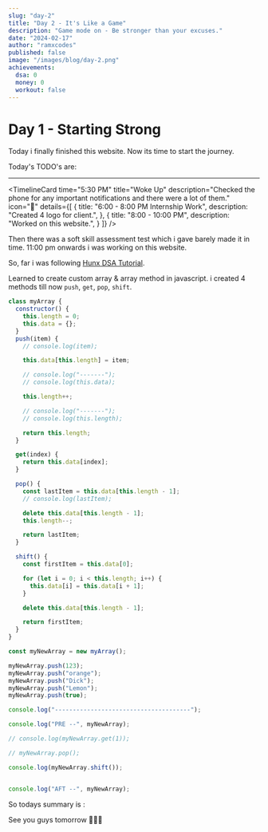 ```yaml
---
slug: "day-2"
title: "Day 2 - It's Like a Game"
description: "Game mode on - Be stronger than your excuses." 
date: "2024-02-17"
author: "ramxcodes"
published: false
image: "/images/blog/day-2.png"
achievements:
  dsa: 0
  money: 0
  workout: false
---
```


# Day 1 - Starting Strong

Today i finally finished this website. Now its time to start the journey.

Today's TODO's are:

<Todo title="Complete the website" status="TODO" />
<Todo title="SS-VI assessment test" status="TODO" />
<Todo title="Internship work" status="TODO" />
<Todo title="Do some DSA" status="TODO" />


---

<TimelineCard 
  time="5:30 PM" 
  title="Woke Up" 
  description="Checked the phone for any important notifications and there were a lot of them." 
  icon="🌅"
  details={[
    { 
      title: "6:00 - 8:00 PM Internship Work", 
      description: "Created 4 logo for client.", 
    },
    { 
      title: "8:00 - 10:00 PM", 
      description: "Worked on this website.", 
    }
  ]}
/>

Then there was a soft skill assessment test which i gave barely made it in time.
11:00 pm onwards i was working on this website. 

So, far i was following [Hunx DSA Tutorial](https://www.youtube.com/@huxnwebdev).

Learned to create custom array & array method in javascript.
i created 4 methods till now `push`, `get`, `pop`, `shift`.

```javascript
class myArray {
  constructor() {
    this.length = 0;
    this.data = {};
  }
  push(item) {
    // console.log(item);

    this.data[this.length] = item;

    // console.log("-------");
    // console.log(this.data);

    this.length++;

    // console.log("-------");
    // console.log(this.length);

    return this.length;
  }

  get(index) {
    return this.data[index];
  }

  pop() {
    const lastItem = this.data[this.length - 1];
    // console.log(lastItem);

    delete this.data[this.length - 1];
    this.length--;

    return lastItem;
  }

  shift() {
    const firstItem = this.data[0];

    for (let i = 0; i < this.length; i++) {
      this.data[i] = this.data[i + 1];
    }

    delete this.data[this.length - 1];

    return firstItem;
  }
}

const myNewArray = new myArray();

myNewArray.push(123);
myNewArray.push("orange");
myNewArray.push("Dick");
myNewArray.push("Lemon");
myNewArray.push(true);

console.log("--------------------------------------");

console.log("PRE --", myNewArray);

// console.log(myNewArray.get(1));

// myNewArray.pop();

console.log(myNewArray.shift());


console.log("AFT --", myNewArray);

```
<Todo title="Complete the website" status="completed" />
<Todo title="SS-VI assessment test" status="completed" />
<Todo title="Internship work" status="completed" />
<Todo title="Do some DSA" status="failed" />

So todays summary is :

<Activity projects={0} money={0} workout={false} />

See you guys tomorrow 🙋🏻‍♂️